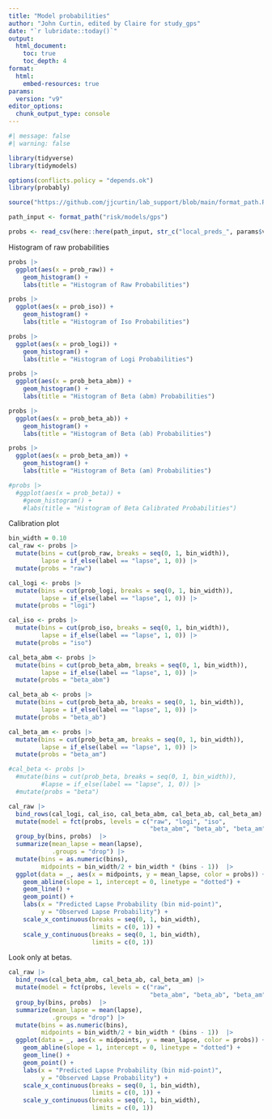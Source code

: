 ---
title: "Model probabilities"
author: "John Curtin, edited by Claire for study_gps"
date: "`r lubridate::today()`"
output: 
  html_document:
    toc: true 
    toc_depth: 4
format:
  html:
    embed-resources: true
params:
  version: "v9"
editor_options: 
  chunk_output_type: console
---

```{r}
#| message: false
#| warning: false

library(tidyverse)
library(tidymodels)

options(conflicts.policy = "depends.ok")
library(probably)

source("https://github.com/jjcurtin/lab_support/blob/main/format_path.R?raw=true")

path_input <- format_path("risk/models/gps")
```

```{r}
probs <- read_csv(here::here(path_input, str_c("local_preds_", params$version, ".csv")))
```

Histogram of raw probabilities
```{r}
probs |> 
  ggplot(aes(x = prob_raw)) +
    geom_histogram() +
    labs(title = "Histogram of Raw Probabilities")

probs |> 
  ggplot(aes(x = prob_iso)) +
    geom_histogram() +
    labs(title = "Histogram of Iso Probabilities") 

probs |> 
  ggplot(aes(x = prob_logi)) +
    geom_histogram() +
    labs(title = "Histogram of Logi Probabilities")

probs |> 
  ggplot(aes(x = prob_beta_abm)) +
    geom_histogram() +
    labs(title = "Histogram of Beta (abm) Probabilities") 

probs |> 
  ggplot(aes(x = prob_beta_ab)) +
    geom_histogram() +
    labs(title = "Histogram of Beta (ab) Probabilities") 

probs |> 
  ggplot(aes(x = prob_beta_am)) +
    geom_histogram() +
    labs(title = "Histogram of Beta (am) Probabilities") 

#probs |> 
  #ggplot(aes(x = prob_beta)) +
    #geom_histogram() +
    #labs(title = "Histogram of Beta Calibrated Probabilities") 
```

Calibration plot
```{r}
bin_width = 0.10
cal_raw <- probs |> 
  mutate(bins = cut(prob_raw, breaks = seq(0, 1, bin_width)), 
         lapse = if_else(label == "lapse", 1, 0)) |> 
  mutate(probs = "raw") 

cal_logi <- probs |> 
  mutate(bins = cut(prob_logi, breaks = seq(0, 1, bin_width)), 
         lapse = if_else(label == "lapse", 1, 0)) |> 
  mutate(probs = "logi") 

cal_iso <- probs |> 
  mutate(bins = cut(prob_iso, breaks = seq(0, 1, bin_width)), 
         lapse = if_else(label == "lapse", 1, 0)) |> 
  mutate(probs = "iso")

cal_beta_abm <- probs |> 
  mutate(bins = cut(prob_beta_abm, breaks = seq(0, 1, bin_width)), 
         lapse = if_else(label == "lapse", 1, 0)) |> 
  mutate(probs = "beta_abm")

cal_beta_ab <- probs |> 
  mutate(bins = cut(prob_beta_ab, breaks = seq(0, 1, bin_width)), 
         lapse = if_else(label == "lapse", 1, 0)) |> 
  mutate(probs = "beta_ab")

cal_beta_am <- probs |> 
  mutate(bins = cut(prob_beta_am, breaks = seq(0, 1, bin_width)), 
         lapse = if_else(label == "lapse", 1, 0)) |> 
  mutate(probs = "beta_am")

#cal_beta <- probs |> 
  #mutate(bins = cut(prob_beta, breaks = seq(0, 1, bin_width)), 
         #lapse = if_else(label == "lapse", 1, 0)) |> 
  #mutate(probs = "beta") 

cal_raw |> 
  bind_rows(cal_logi, cal_iso, cal_beta_abm, cal_beta_ab, cal_beta_am) |> 
  mutate(model = fct(probs, levels = c("raw", "logi", "iso",
                                       "beta_abm", "beta_ab", "beta_am"))) |> 
  group_by(bins, probs)  |>
  summarize(mean_lapse = mean(lapse),
            .groups = "drop") |>
  mutate(bins = as.numeric(bins),
         midpoints = bin_width/2 + bin_width * (bins - 1))  |> 
  ggplot(data = _, aes(x = midpoints, y = mean_lapse, color = probs)) +
    geom_abline(slope = 1, intercept = 0, linetype = "dotted") +
    geom_line() +
    geom_point() +
    labs(x = "Predicted Lapse Probability (bin mid-point)",
         y = "Observed Lapse Probability") +
    scale_x_continuous(breaks = seq(0, 1, bin_width),
                       limits = c(0, 1)) +
    scale_y_continuous(breaks = seq(0, 1, bin_width),
                       limits = c(0, 1))

```

Look only at betas.
```{r}
cal_raw |> 
  bind_rows(cal_beta_abm, cal_beta_ab, cal_beta_am) |> 
  mutate(model = fct(probs, levels = c("raw",
                                       "beta_abm", "beta_ab", "beta_am"))) |> 
  group_by(bins, probs)  |>
  summarize(mean_lapse = mean(lapse),
            .groups = "drop") |>
  mutate(bins = as.numeric(bins),
         midpoints = bin_width/2 + bin_width * (bins - 1))  |> 
  ggplot(data = _, aes(x = midpoints, y = mean_lapse, color = probs)) +
    geom_abline(slope = 1, intercept = 0, linetype = "dotted") +
    geom_line() +
    geom_point() +
    labs(x = "Predicted Lapse Probability (bin mid-point)",
         y = "Observed Lapse Probability") +
    scale_x_continuous(breaks = seq(0, 1, bin_width),
                       limits = c(0, 1)) +
    scale_y_continuous(breaks = seq(0, 1, bin_width),
                       limits = c(0, 1))
```